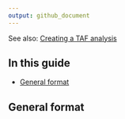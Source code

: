 ```yaml
---
output: github_document
---
```


See also:
[Creating a TAF analysis](Creating-a-TAF-analysis)

## In this guide

- [General format](#general-format)

## General format
